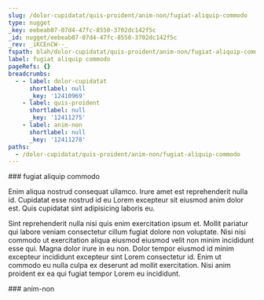 ```yaml
---
slug: /dolor-cupidatat/quis-proident/anim-non/fugiat-aliquip-commodo
type: nugget
_key: eebeab07-07d4-47fc-8550-3702dc142f5c
_id: nugget/eebeab07-07d4-47fc-8550-3702dc142f5c
_rev: _iKCEnCW--_
fspath: blah/dolor-cupidatat/quis-proident/anim-non/fugiat-aliquip-commodo.md
label: fugiat aliquip commodo
pageRefs: {}
breadcrumbs:
  - - label: dolor-cupidatat
      shortlabel: null
      _key: '12410969'
    - label: quis-proident
      shortlabel: null
      _key: '12411275'
    - label: anim-non
      shortlabel: null
      _key: '12411278'
paths:
  - /dolor-cupidatat/quis-proident/anim-non/fugiat-aliquip-commodo
---
```


<NuggetArea>
<Nugget slug="/dolor-cupidatat/quis-proident/anim-non/fugiat-aliquip-commodo" type="nugget" _key="eebeab07-07d4-47fc-8550-3702dc142f5c" _id="nugget/eebeab07-07d4-47fc-8550-3702dc142f5c" _rev="_iKCEnCW--_" fspath="blah/dolor-cupidatat/quis-proident/anim-non/fugiat-aliquip-commodo.md" label="fugiat aliquip commodo" paths="/dolor-cupidatat/quis-proident/anim-non/fugiat-aliquip-commodo">
<NuggetBody>
### fugiat aliquip commodo

Enim aliqua nostrud consequat ullamco. Irure amet est reprehenderit nulla id. Cupidatat esse nostrud id eu Lorem excepteur sit eiusmod anim dolor est. Quis cupidatat sint adipisicing laboris eu.

Sint reprehenderit nulla nisi quis enim exercitation ipsum et. Mollit pariatur qui labore veniam consectetur cillum fugiat dolore non voluptate. Nisi nisi commodo ut exercitation aliqua eiusmod eiusmod velit non minim incididunt esse qui. Magna dolor irure in eu non. Dolor tempor eiusmod id minim excepteur incididunt excepteur sint Lorem consectetur id. Enim ut commodo eu nulla culpa ex deserunt ad mollit exercitation. Nisi anim proident ex ea qui fugiat tempor Lorem eu incididunt.

</NuggetBody>
<Breadcrumbs>
<Crumbs>
<Crumb _key="12410969" label="dolor-cupidatat" /><Crumb _key="12411275" label="quis-proident" /><Crumb _key="12411278" label="anim-non" />
</Crumbs>
</Breadcrumbs>
</Nugget>

<NuggetsInbound>
</NuggetsInbound>
<NuggetsOutbound>
</NuggetsOutbound>
</NuggetArea>
<PassagesInbound>
<Passage direction="inbound" type="passage" _key="12411278" _id="passage/12411278" _rev="_iKCEnCS---" label="anim-non" passage="anim-non" fspath="blah/dolor-cupidatat/quis-proident/anim-non" paths="/dolor-cupidatat/quis-proident/anim-non" slug="/dolor-cupidatat/quis-proident/anim-non">
<NuggetBody>
### anim-non

</NuggetBody>
<Breadcrumbs>
<Crumbs>
<Crumb _key="12410969" label="dolor-cupidatat" /><Crumb _key="12411275" label="quis-proident" />
</Crumbs>
</Breadcrumbs>
</Passage>

</PassagesInbound>
<PassagesOutbound>
</PassagesOutbound>